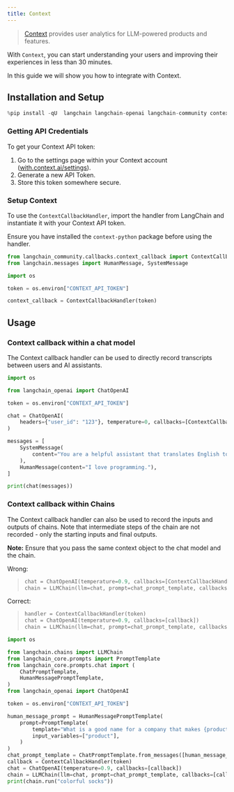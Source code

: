 ```yaml
---
title: Context
---
```


>[Context](https://context.ai/) provides user analytics for LLM-powered products and features.

With `Context`, you can start understanding your users and improving their experiences in less than 30 minutes.

In this guide we will show you how to integrate with Context.

## Installation and Setup

```python
%pip install -qU  langchain langchain-openai langchain-community context-python
```

### Getting API Credentials

To get your Context API token:

1. Go to the settings page within your Context account ([with.context.ai/settings](https://with.context.ai/settings)).
2. Generate a new API Token.
3. Store this token somewhere secure.

### Setup Context

To use the `ContextCallbackHandler`, import the handler from LangChain and instantiate it with your Context API token.

Ensure you have installed the `context-python` package before using the handler.

```python
from langchain_community.callbacks.context_callback import ContextCallbackHandler
from langchain.messages import HumanMessage, SystemMessage
```

```python
import os

token = os.environ["CONTEXT_API_TOKEN"]

context_callback = ContextCallbackHandler(token)
```

## Usage

### Context callback within a chat model

The Context callback handler can be used to directly record transcripts between users and AI assistants.

```python
import os

from langchain_openai import ChatOpenAI

token = os.environ["CONTEXT_API_TOKEN"]

chat = ChatOpenAI(
    headers={"user_id": "123"}, temperature=0, callbacks=[ContextCallbackHandler(token)]
)

messages = [
    SystemMessage(
        content="You are a helpful assistant that translates English to French."
    ),
    HumanMessage(content="I love programming."),
]

print(chat(messages))
```

### Context callback within Chains

The Context callback handler can also be used to record the inputs and outputs of chains. Note that intermediate steps of the chain are not recorded - only the starting inputs and final outputs.

__Note:__ Ensure that you pass the same context object to the chat model and the chain.

Wrong:
>
> ```python
> chat = ChatOpenAI(temperature=0.9, callbacks=[ContextCallbackHandler(token)])
> chain = LLMChain(llm=chat, prompt=chat_prompt_template, callbacks=[ContextCallbackHandler(token)])
> ```

Correct:
>
>```python
>handler = ContextCallbackHandler(token)
>chat = ChatOpenAI(temperature=0.9, callbacks=[callback])
>chain = LLMChain(llm=chat, prompt=chat_prompt_template, callbacks=[callback])
>```

```python
import os

from langchain.chains import LLMChain
from langchain_core.prompts import PromptTemplate
from langchain_core.prompts.chat import (
    ChatPromptTemplate,
    HumanMessagePromptTemplate,
)
from langchain_openai import ChatOpenAI

token = os.environ["CONTEXT_API_TOKEN"]

human_message_prompt = HumanMessagePromptTemplate(
    prompt=PromptTemplate(
        template="What is a good name for a company that makes {product}?",
        input_variables=["product"],
    )
)
chat_prompt_template = ChatPromptTemplate.from_messages([human_message_prompt])
callback = ContextCallbackHandler(token)
chat = ChatOpenAI(temperature=0.9, callbacks=[callback])
chain = LLMChain(llm=chat, prompt=chat_prompt_template, callbacks=[callback])
print(chain.run("colorful socks"))
```
